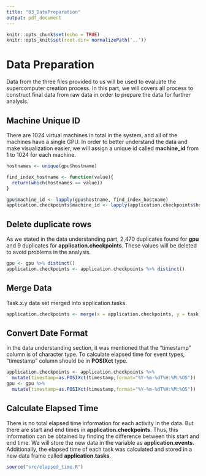 ```yaml
---
title: "03_DataPreparation"
output: pdf_document
---
```


```r
knitr::opts_chunk$set(echo = TRUE)
knitr::opts_knit$set(root.dir= normalizePath('..'))
```

# Data Preparation

Data from the three files provided to us will be used to evaluate the supercomputer creation process.  In this part, we will covers all process to construct final data from raw data in order to prepare the data for further analysis.

## Machine Unique ID

There are 1024 virtual machines in total in the system, and all of the machines have a single GPU. In order to better understand the data and make visualization easier, we will assign a unique id called **machine_id** from 1 to 1024 for each machine.

```r
hostnames <- unique(gpu$hostname) 
```

```r
find_index_hostname <- function(value){
  return(which(hostnames == value))
}
```


```r
gpu$machine_id <- lapply(gpu$hostname, find_index_hostname)
application.checkpoints$machine_id <- lapply(application.checkpoints$hostname,find_index_hostname)
```



## Delete duplicate rows

As we stated in the data understanding part, 2,470 duplicates found  for **gpu** and 9 duplicates for **application.checkpoints**. These values will be deleted to avoid problems in the analysis.

```r
gpu <- gpu %>% distinct()
application.checkpoints <- application.checkpoints %>% distinct()
```

## Merge Data

Task.x.y data set merged into application.tasks.

```r
application.checkpoints <- merge(x = application.checkpoints, y = task.x.y, by =c("taskId","jobId"), all = TRUE)
```


## Convert Date Format


In the data understanding section, it was mentioned that the "timestamp" column is of character type. To calculate elapsed time for event types, "timestamp" column should be in **POSIXct** type.

```r
application.checkpoints <- application.checkpoints %>% 
  mutate(timestamp=as.POSIXct(timestamp,format="%Y-%m-%dT%H:%M:%OS"))
gpu <- gpu %>% 
  mutate(timestamp=as.POSIXct(timestamp,format="%Y-%m-%dT%H:%M:%OS")) 
```




## Calculate Elapsed Time

There is no total elapsed time information for each activity in the data. But there are start and end times in **application.checkpoints**. Thus, this information can be obtained by finding the difference between this start and end time.  We will store the new data in the variable as **application.events**. Additionally, the elapsed time of each task was calculated and stored in a new data frame called **application.tasks**.


```r
source("src/elapsed_time.R")
```









